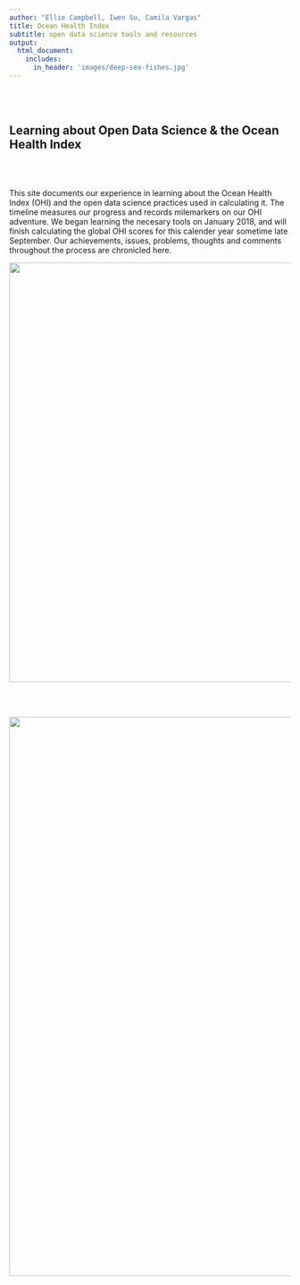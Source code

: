 ```yaml
---
author: "Ellie Campbell, Iwen Su, Camila Vargas"
title: Ocean Health Index
subtitle: open data science tools and resources
output: 
  html_document:
    includes:
      in_header: 'images/deep-sea-fishes.jpg'
---
```

<br>
<br>

## Learning about Open Data Science & the Ocean Health Index

<br>
<br>

This site documents our experience in learning about the Ocean Health Index (OHI) and the open data science practices used in calculating it. The timeline measures our progress and records milemarkers on our OHI adventure. We began learning the necesary tools on January 2018, and will finish calculating the global OHI scores for this calender year sometime late September. Our achievements, issues, problems, thoughts and comments throughout the process are chronicled here.

<center><img src="images/timeline.jpg" width="750px"></center>  

<br>
<br>

<center><img src="images/deep-sea-fishes.jpg" width="1000px"></center>  
